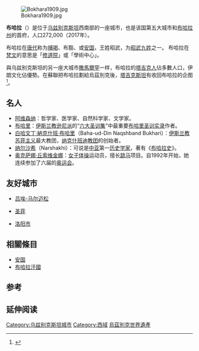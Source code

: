{{Infobox Settlement
|official_name = 布哈拉
|native_name = Buxoro / Бухоро
|image_skyline = bukhara03.jpg
|imagesize = 250px
|image_caption = Mir-i Arab madrasah
|image_flag = 
|image_seal = 
|image_map = 
|map_caption = 
|pushpin_map = Uzbekistan
|pushpin_label_position = bottom
|pushpin_mapsize = 250
|pushpin_map_caption = 在乌兹别克斯坦的位置
|subdivision_type = 國家
|subdivision_type1 = [[乌兹别克斯坦行政区划|省分]]
|subdivision_name = {{flag|Uzbekistan}}
|subdivision_name1 = [[布哈拉州|布哈拉州]]
|subdivision_type2 = 
|subdivision_name2 = 
|established_title = 
|established_date =
|government_type = 
|leader_title = Hokim 
|leader_name = Rustamov Qiyomiddin Qahhorovich
|area_magnitude = 
|area_total_sq_mi =
|area_total_km2 = 
|area_land_sq_mi =
|area_land_km2 = 
|area_urban_sq_mi = 
|area_urban_km2 = 
|area_metro_km2 = 
|area_metro_sq_mi = 
|population_as_of=2017
|population_footnotes =
|population_total = 272,000 
|population_urban = 283,400
|population_metro = 328,400
|population_density_sq_mi = 
|population_density_km2 = 
|timezone = GMT +5
|licence plate = old 20, new 80-84 = 
|timezone_DST =
|utc_offset_DST = 
|latd=39|latm=46|lats=|latNS=N
|longd=64|longm=26|longs=|longEW=E
|elevation_footnotes=
|elevation_m = 
|elevation_ft = 
|postal_code_type = 郵區編號
|postal_code = 2001ХХ
|area_code = local 365, int. +99865
|website = http://www.buxoro.uz/
|footnotes =
}}

{{coord|39|46|40|N|64|24|39|E|scale:3000|display=title}}
[[File:Bokhara1909.jpg|thumb]]

'''布哈拉'''（{{lang-uz|Buxoro}}）是位于[[乌兹别克斯坦|乌兹别克斯坦]]西南部的一座城市，也是该国第五大城市和[[布哈拉州|布哈拉州]]的首府，人口272,000（2017年）。

布哈拉在[[唐代|唐代]]称为[[捕喝|捕喝]]、布豁、或[[安国_(昭武九姓)|安国]]，王姓昭武，为[[昭武九姓|昭武九姓]]之一。
布哈拉在[[梵文|梵文]]的意思是「[[修道院|修道院]]」或「學術中心」。

與乌兹别克斯坦的另一座大城市[[撒馬爾罕|撒馬爾罕]]一样，布哈拉的[[塔吉克人|塔吉克人]]佔多數人口，伊朗文化佔優勢。在蘇聯把布哈拉劃給烏茲別克後，[[塔吉克斯坦|塔吉克斯坦]]有收回布哈拉的企图<ref>{{cite book|title=The Formation of the Uzbek Nation-State: A Study in Transition|url=https://archive.org/details/formationofuzbek0000seng|first=Anita|last=Sengupta|publisher=Lexington Books|year=2003|pages=[https://archive.org/details/formationofuzbek0000seng/page/256 256]–257}}</ref>。

== 名人 ==
* [[阿维森纳|阿维森纳]]：哲学家、医学家、自然科学家、文学家。
*[[穆罕默德·伊本·伊斯梅爾·布哈里|布哈里]]：[[伊斯兰教|伊斯兰教]][[逊尼派|逊尼派]]的“[[聖訓|六大圣训集]]”中最重要[[布哈里圣训实录|布哈里圣训实录]]作者。
*[[白哈文丁·納克什班·布哈里|白哈文丁·納克什班·布哈里]]（Baha-ud-Din Naqshband Bukhari）：[[伊斯兰教|伊斯兰教]][[苏菲主义|苏菲主义]]最大教团，[[纳克什班迪教团|纳克什班迪教团]]的创始者。
*[[纳尔沙希|纳尔沙希]]（Narshakhi）：可说是[[中亚|中亚]]第一[[历史学家|历史学家]]，著有《[[布哈拉史|布哈拉史]]》。
*[[奥克萨娜·丘索维金娜|奥克萨娜·丘索维金娜]]：[[女子体操|女子体操]]运动员，擅长[[跳马|跳马]]项目。自1992年开始，她连续参加了六届的[[奥运会|奥运会]]。

== 友好城市 ==
* {{FRA}} [[吕埃-马尔迈松|吕埃-马尔迈松]]
* {{USA}}[[圣菲_(新墨西哥州)|圣菲]]
* {{CHN}}[[洛阳市|洛阳市]]

==相關條目==
* [[安国_(昭武九姓)|安国]]
*[[布哈拉汗國|布哈拉汗國]]

== 参考 ==
{{reflist}}

== 延伸阅读 ==
{{Wikisource further reading}}

{{烏茲別克世界遺產}}
{{Authority control}}

[[Category:乌兹别克斯坦城市|Category:乌兹别克斯坦城市]]
[[Category:西域|Category:西域]]
[[Category:烏茲別克世界遺產|烏茲別克世界遺產]]